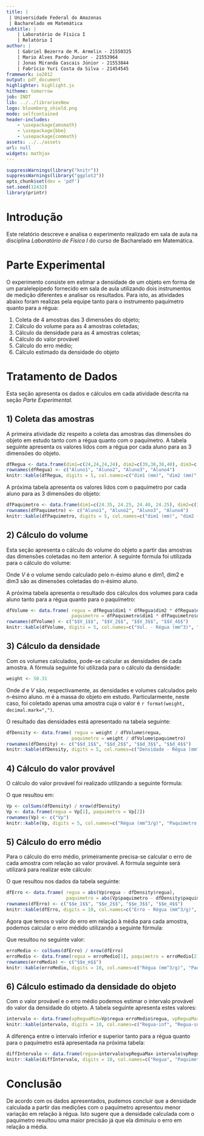 ```yaml
---
title: |
 | Universidade Federal do Amazonas 
 | Bacharelado em Matemática
subtitle: | 
    | Laboratório de Física I
    | Relatório I
author: | 
    | Gabriel Bezerra de M. Armelin - 21550325
    | Mario Alves Pardo Junior - 21553964
    | Jonas Miranda Cascais Júnior - 21553844
    | Fabrício Yuri Costa da Silva - 21454545
framework: io2012
output: pdf_document
highlighter: highlight.js
hitheme: tomorrow
job: INDT
lib: ../../librariesNew
logo: bloomberg_shield.png
mode: selfcontained
header-includes: 
    - \usepackage{amsmath}
    - \usepackage{bbm}
    - \usepackage{commath}
assets: ../../assets
url: null
widgets: mathjax
---
```



```r
suppressWarnings(library("knitr"))
suppressWarnings(library("ggplot2"))
opts_chunk$set(dev = 'pdf')
set.seed(12432) 
library(printr)
```

Introdução
===================

Este relatório descreve e analisa o experimento realizado em sala de aula na disciplina *Laboratório de Física I* do curso de Bacharelado em Matemática.

Parte Experimental
====================

O experimento consiste em estimar a densidade de um objeto em forma de um paralelepípedo fornecido em sala de aula utilizando dois instrumentos de medição diferentes e analisar os resultados. Para isto, as atividades abaixo foram realizas pela equipe tanto para o instrumento paquímetro quanto para a régua:

 1) Coleta de 4 amostras das 3 dimensões do objeto;
 2) Cálculo do volume para as 4 amostras coletadas;
 3) Cálculo da densidade para as 4 amostras coletas;
 4) Cálculo do valor provável
 5) Cálculo do erro médio;
 6) Cálculo estimado da densidade do objeto

Tratamento de Dados
====================

Esta seção apresenta os dados e cálculos em cada atividade descrita na seção *Parte Experimental*.

## 1) Coleta das amostras

A primeira atividade diz respeito a coleta das amostras das dimensões do objeto em estudo tanto com a régua quanto com o paquímetro. A tabela seguinte apresenta os valores lidos com a régua por cada aluno para as 3 dimensões do objeto.

```r
dfRegua <- data.frame(dim1=c(24,24,24,24), dim2=c(39,38,38,40), dim3=c(100, 100, 100, 100))
rownames(dfRegua) <- c("Aluno1", "Aluno2", "Aluno3", "Aluno4")
knitr::kable(dfRegua, digits = 5, col.names=c("dim1 (mm)", "dim2 (mm)", "dim3 (mm)"),caption = 'Amostras das dimensões do objeto coletadas com a régua.')
```

A próxima tabela apresenta os valores lidos com o paquímetro por cada aluno para as 3 dimensões do objeto:

```r
dfPaquimetro <- data.frame(dim1=c(24.35, 24.25, 24.40, 24.25), dim2=c(38.80, 39.10, 38.85,38.70), dim3=c(100.85,99.60,99.55,99.90))
rownames(dfPaquimetro) <- c("Aluno1", "Aluno2", "Aluno3", "Aluno4")
knitr::kable(dfPaquimetro, digits = 5, col.names=c("dim1 (mm)", "dim2 (mm)", "dim3 (mm)"), caption = 'Amostras das dimensões do objeto coletadas com o paquímetro.')
```

## 2) Cálculo do volume 

Esta seção apresenta o cálculo do volume do objeto a partir das amostras das dimensões coletadas no 
item anterior. A seguinte fórmula foi utilizada para o cálculo do volume:

\begin{align}\label{eq:volume}
V_{n} = dim1_{n} \times dim2_{n} \times dim3_{n}
\end{align}
Onde *V* é o volume sendo calculado pelo n-ésimo aluno e dim1, dim2 e dim3 são as dimensões coletadas do n-ésimo aluno.

A próxima tabela apresenta o resultado dos cálculos dos volumes para cada aluno tanto para a régua quanto para o paquímetro:

```r
dfVolume <- data.frame( regua = dfRegua$dim1 * dfRegua$dim2 * dfRegua$dim3,
                        paquimetro = dfPaquimetro$dim1 * dfPaquimetro$dim2 * dfPaquimetro$dim3)
rownames(dfVolume) <- c("$$V_1$$", "$$V_2$$", "$$V_3$$", "$$V_4$$")
knitr::kable(dfVolume, digits = 5, col.names=c("Vol. - Régua (mm^3)", "Vol. - Paquímetro (mm^3)"), caption = 'Volume do objeto.')
```

## 3) Cálculo da densidade

Com os volumes calculados, pode-se calcular as densidades de cada amostra. A fórmula seguinte foi utilizada para o cálculo da densidade: 

\begin{align}\label{eq:f1}
d_{n} = \frac{m}{V_{n}}
\end{align}

```r
weight <- 50.31
```
 
Onde *d* e *V* são, respectivamente, as densidades e volumes calculados pelo n-ésimo aluno. *m* é a massa do objeto em estudo. Particularmente, neste caso, foi coletado apenas uma amostra cuja o valor é `r format(weight, decimal.mark=",")`.
 
O resultado das densidades está apresentado na tabela seguinte:

```r
dfDensity <- data.frame( regua = weight / dfVolume$regua,
                        paquimetro = weight / dfVolume$paquimetro)
rownames(dfDensity) <- c("$$d_1$$", "$$d_2$$", "$$d_3$$", "$$d_4$$")
knitr::kable(dfDensity, digits = 5, col.names=c("Densidade - Régua (mm^3/g)", "Densidade - Paquímetro (mm^3/g)"), caption = 'Densidade do objeto.')
```

## 4) Cálculo do valor provável

O cálculo do valor provável foi realizado utilizando a seguinte fórmula:

\begin{align}\label{eq:valorProvavel}
V_{p} = \frac{d_{1} + d_{2} + d_{3} + d_{4}}{4}
\end{align}

O que resultou em: 

```r
Vp <- colSums(dfDensity) / nrow(dfDensity)
Vp <- data.frame(regua = Vp[1], paquimetro = Vp[2])
rownames(Vp) <- c("Vp")
knitr::kable(Vp, digits = 5, col.names=c("Régua (mm^3/g)", "Paquímetro (mm^3/g)"), caption = 'Valor provável da densidade.')
```

## 5) Cálculo do erro médio

Para o cálculo do erro médio, primeiramente precisa-se calcular o erro de cada amostra com relação ao valor provável. A fórmula seguinte será utilizará para realizar este cálculo:

\begin{align}\label{eq:erromedio}
e_n = \abs{V_p - d_n}
\end{align}

O que resultou nos dados da tabela seguinte:

```r
dfErro <- data.frame( regua = abs(Vp$regua - dfDensity$regua),
                      paquimetro = abs(Vp$paquimetro - dfDensity$paquimetro))
rownames(dfErro) <- c("$$e_1$$", "$$e_2$$", "$$e_3$$", "$$e_4$$")
knitr::kable(dfErro, digits = 10, col.names=c("Erro - Régua (mm^3/g)", "Erro - Paquímetro (mm^3/g)"), caption = 'Erro em relação à média.')
```

Agora que temos o valor do erro em relação à média para cada amostra, podemos calcular o erro médido utilizando a seguinte fórmula:

\begin{align}\label{eq:valorProvavel}
e_m = \frac{e_{1} + e_{2} + e_{3} + e_{4}}{4}
\end{align}

Que resultou no seguinte valor:

```r
erroMedio <- colSums(dfErro) / nrow(dfErro)
erroMedio <- data.frame(regua = erroMedio[1], paquimetro = erroMedio[2])
rownames(erroMedio) <- c("$$e_m$$")
knitr::kable(erroMedio, digits = 10, col.names=c("Régua (mm^3/g)", "Paquímetro (mm^3/g)"), caption = 'Erro médio.')
```

## 6) Cálculo estimado da densidade do objeto

Com o valor provável e o erro médio podemos estimar o intervalo provável do valor da densidade do objeto. A tabela seguinte apresenta estes valores:

```r
intervalo <- data.frame(vpReguaMin=Vp$regua-erroMedio$regua, vpReguaMax=Vp$regua+erroMedio$regua, vpPaquimetroMin=Vp$paquimetro-erroMedio$paquimetro, vpPaquimetroMax=Vp$paquimetro+erroMedio$paquimetro)
knitr::kable(intervalo, digits = 10, col.names=c("Regua-inf", "Regua-sup", "Paquimetro-inf", "Paquimetro-sup"), caption = 'Intervalo inferior e superior de variação para a régua e paquímetro.')
```

A diferença entre o intervalo inferior e superior tanto para a régua quanto para o paquímetro está apresentada na próxima tabela:

```r
diffIntervalo <- data.frame(regua=intervalo$vpReguaMax-intervalo$vpReguaMin, paquimetro=intervalo$vpPaquimetroMax-intervalo$vpPaquimetroMin)
knitr::kable(diffIntervalo, digits = 10, col.names=c("Regua", "Paquimetro"), caption = 'Diferença entre o intervalo superior e inferior.')
```

Conclusão
====================

De acordo com os dados apresentados, pudemos concluir que a densidade calculada a partir das medições com o paquímetro apresentou menor variação em relação à régua. Isto sugere que a densidade calculada com o paquímetro resultou uma maior precisão já que ela diminuiu o erro em relação a média.


